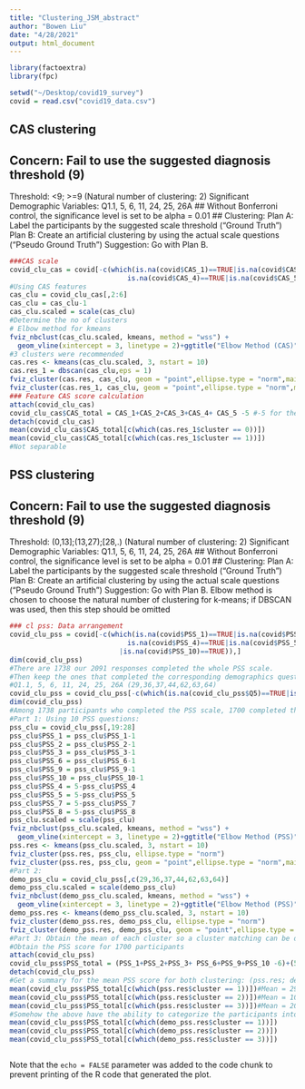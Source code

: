 ```yaml
---
title: "Clustering_JSM_abstract"
author: "Bowen Liu"
date: "4/28/2021"
output: html_document
---
```


```r
library(factoextra)
library(fpc)
```

```r
setwd("~/Desktop/covid19_survey")
covid = read.csv("covid19_data.csv")
```

## CAS clustering
## Concern: Fail to use the suggested diagnosis threshold (9)
Threshold: <9; >=9 (Natural number of clustering: 2)
Significant Demographic Variables: Q1.1, 5, 6, 11, 24, 25, 26A
## Without Bonferroni control, the significance level is set to be alpha = 0.01
## Clustering: 
Plan A: Label the participants by the suggested scale threshold ("Ground Truth")
Plan B: Create an artificial clustering by using the actual scale questions ("Pseudo Ground Truth")
Suggestion: Go with Plan B. 

```r
###CAS scale
covid_clu_cas = covid[-c(which(is.na(covid$CAS_1)==TRUE|is.na(covid$CAS_2)==TRUE|is.na(covid$CAS_3)==TRUE|
                             is.na(covid$CAS_4)==TRUE|is.na(covid$CAS_5)==TRUE)),]#1911 left
#Using CAS features
cas_clu = covid_clu_cas[,2:6]
cas_clu = cas_clu-1 
cas_clu.scaled = scale(cas_clu) 
#Determine the no of clusters
# Elbow method for kmeans
fviz_nbclust(cas_clu.scaled, kmeans, method = "wss") +
  geom_vline(xintercept = 3, linetype = 2)+ggtitle("Elbow Method (CAS)")
#3 clusters were recommended
cas.res <- kmeans(cas_clu.scaled, 3, nstart = 10)
cas.res_1 = dbscan(cas_clu,eps = 1)
fviz_cluster(cas.res, cas_clu, geom = "point",ellipse.type = "norm",main = "Clustering using 5 features from CAS (k-means)")
fviz_cluster(cas.res_1, cas_clu, geom = "point",ellipse.type = "norm",main = "Clustering using 5 features from CAS (DBSCAN)")
### Feature CAS score calculation
attach(covid_clu_cas)
covid_clu_cas$CAS_total = CAS_1+CAS_2+CAS_3+CAS_4+ CAS_5 -5 #-5 for the reasons we stated above
detach(covid_clu_cas)
mean(covid_clu_cas$CAS_total[c(which(cas.res_1$cluster == 0))])
mean(covid_clu_cas$CAS_total[c(which(cas.res_1$cluster == 1))])
#Not separable
```

## PSS clustering
## Concern: Fail to use the suggested diagnosis threshold (9)
Threshold: (0,13];(13,27);[28,.) (Natural number of clustering: 2)
Significant Demographic Variables: Q1.1, 5, 6, 11, 24, 25, 26A
## Without Bonferroni control, the significance level is set to be alpha = 0.01
## Clustering: 
Plan A: Label the participants by the suggested scale threshold ("Ground Truth")
Plan B: Create an artificial clustering by using the actual scale questions ("Pseudo Ground Truth")
Suggestion: Go with Plan B. 
Elbow method is chosen to choose the natural number of clustering for k-means; if DBSCAN was used, then this step should be omitted 
```r
### cl pss: Data arrangement
covid_clu_pss = covid[-c(which(is.na(covid$PSS_1)==TRUE|is.na(covid$PSS_2)==TRUE|is.na(covid$PSS_3)==TRUE|
                             is.na(covid$PSS_4)==TRUE|is.na(covid$PSS_5)==TRUE|is.na(covid$PSS_6)==TRUE|is.na(covid$PSS_7)==TRUE|is.na(covid$PSS_8)==TRUE|is.na(covid$PSS_9)==TRUE
                           |is.na(covid$PSS_10)==TRUE)),]
dim(covid_clu_pss)
#There are 1738 our 2091 responses completed the whole PSS scale. 
#Then keep the ones that completed the corresponding demographics questions:
#Q1.1, 5, 6, 11, 24, 25, 26A (29,36,37,44,62,63,64)
covid_clu_pss = covid_clu_pss[-c(which(is.na(covid_clu_pss$Q5)==TRUE|is.na(covid_clu_pss$Q6)==TRUE|is.na(covid_clu_pss$Q1.1)==TRUE|is.na(covid_clu_pss$Q11)==TRUE|is.na(covid_clu_pss$Q24)==TRUE|is.na(covid_clu_pss$Q25)==TRUE|is.na(covid_clu_pss$Q26A)==TRUE)),]
dim(covid_clu_pss)
#Among 1738 participants who completed the PSS scale, 1700 completed the corresponding questions. 
#Part 1: Using 10 PSS questions:
pss_clu = covid_clu_pss[,19:28]
pss_clu$PSS_1 = pss_clu$PSS_1-1
pss_clu$PSS_2 = pss_clu$PSS_2-1
pss_clu$PSS_3 = pss_clu$PSS_3-1
pss_clu$PSS_6 = pss_clu$PSS_6-1
pss_clu$PSS_9 = pss_clu$PSS_9-1
pss_clu$PSS_10 = pss_clu$PSS_10-1
pss_clu$PSS_4 = 5-pss_clu$PSS_4
pss_clu$PSS_5 = 5-pss_clu$PSS_5
pss_clu$PSS_7 = 5-pss_clu$PSS_7
pss_clu$PSS_8 = 5-pss_clu$PSS_8
pss_clu.scaled = scale(pss_clu) 
fviz_nbclust(pss_clu.scaled, kmeans, method = "wss") +
  geom_vline(xintercept = 3, linetype = 2)+ggtitle("Elbow Method (PSS)")
pss.res <- kmeans(pss_clu.scaled, 3, nstart = 10)
fviz_cluster(pss.res, pss_clu, ellipse.type = "norm")
fviz_cluster(pss.res, pss_clu, geom = "point",ellipse.type = "norm",main = "Clustering using 10 features from PSS")
#Part 2: 
demo_pss_clu = covid_clu_pss[,c(29,36,37,44,62,63,64)]
demo_pss_clu.scaled = scale(demo_pss_clu) 
fviz_nbclust(demo_pss_clu.scaled, kmeans, method = "wss") +
  geom_vline(xintercept = 3, linetype = 2)+ggtitle("Elbow Method (PSS)")
demo_pss.res <- kmeans(demo_pss_clu.scaled, 3, nstart = 10)
fviz_cluster(demo_pss.res, demo_pss_clu, ellipse.type = "norm")
fviz_cluster(demo_pss.res, demo_pss_clu, geom = "point",ellipse.type = "norm",main = "Clustering using 10 features from PSS")
#Part 3: Obtain the mean of each cluster so a cluster matching can be done. 
#Obtain the PSS score for 1700 participants
attach(covid_clu_pss)
covid_clu_pss$PSS_total = (PSS_1+PSS_2+PSS_3+ PSS_6+PSS_9+PSS_10 -6)+(5-PSS_4)+(5-PSS_5)+(5-PSS_7)+(5-PSS_8) 
detach(covid_clu_pss)
#Get a summary for the mean PSS score for both clustering: (pss.res; demo_pss.res)
mean(covid_clu_pss$PSS_total[c(which(pss.res$cluster == 1))])#Mean = 29 #high stress
mean(covid_clu_pss$PSS_total[c(which(pss.res$cluster == 2))])#Mean = 10 #low stress
mean(covid_clu_pss$PSS_total[c(which(pss.res$cluster == 3))])#Mean = 20 #medium stress
#Somehow the above have the ability to categorize the participants into 3 'separable' groups
mean(covid_clu_pss$PSS_total[c(which(demo_pss.res$cluster == 1))])
mean(covid_clu_pss$PSS_total[c(which(demo_pss.res$cluster == 2))])
mean(covid_clu_pss$PSS_total[c(which(demo_pss.res$cluster == 3))])
```




```r

```

Note that the `echo = FALSE` parameter was added to the code chunk to prevent printing of the R code that generated the plot.
